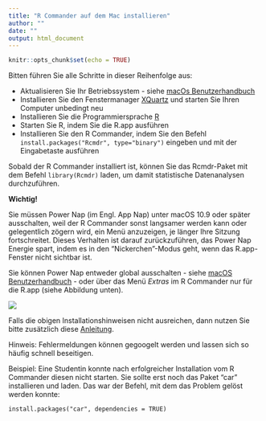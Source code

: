 ```yaml
---
title: "R Commander auf dem Mac installieren"
author: ""
date: ""
output: html_document
---
```


```r
knitr::opts_chunk$set(echo = TRUE)
```

Bitten führen Sie alle Schritte in dieser Reihenfolge aus:

+ Aktualisieren Sie Ihr Betriebssystem - siehe  [macOs Benutzerhandbuch](https://support.apple.com/de-de/HT201541)
+ Installieren Sie den Fenstermanager [XQuartz](https://www.xquartz.org/) und starten Sie Ihren Computer unbedingt neu
+ Installieren Sie die Programmiersprache [R](https://cran.r-project.org/bin/macosx/)
+ Starten Sie R, indem Sie die R.app ausführen
+ Installieren Sie den R Commander, indem Sie den Befehl `install.packages("Rcmdr", type="binary")` eingeben und mit der Eingabetaste ausführen


Sobald der R Commander installiert ist, können Sie das Rcmdr-Paket mit dem Befehl `library(Rcmdr)` laden, um damit statistische Datenanalysen durchzuführen.

**Wichtig!**

Sie müssen Power Nap (im Engl. App Nap) unter macOS 10.9 oder später ausschalten, weil der R Commander sonst langsamer werden kann oder gelegentlich zögern wird, ein Menü anzuzeigen, je länger Ihre Sitzung fortschreitet. Dieses Verhalten ist darauf zurückzuführen, das Power Nap Energie spart, indem es in den "Nickerchen"-Modus geht, wenn das R.app-Fenster nicht sichtbar ist.

Sie können Power Nap entweder global ausschalten - siehe [macOS Benutzerhandbuch](https://support.apple.com/de-de/guide/mac-help/mh40774/mac) - oder über das Menü *Extras* im R Commander nur für die R.app (siehe Abbildung unten). 

![](app_nap_1.png)


Falls die obigen Installationshinweisen nicht ausreichen, dann nutzen Sie bitte zusätzlich diese [Anleitung](https://statistik.boku.ac.at/stat-lehre/doku.php?id=statistik_mit_r:wie_komme_ich_zu_r:windows_r_install:start).

Hinweis: Fehlermeldungen können gegoogelt werden und lassen sich so häufig schnell beseitigen.

Beispiel: Eine Studentin konnte nach erfolgreicher Installation vom R Commander diesen nicht starten. Sie sollte erst noch das Paket "car" installieren und laden. Das war der Befehl, mit dem das Problem gelöst werden konnte:

`install.packages("car", dependencies = TRUE)`

